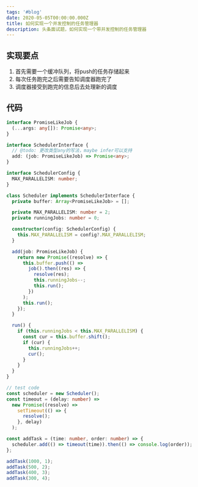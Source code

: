 ```yaml
---
tags: '#blog'
date: 2020-05-05T00:00:00.000Z
title: 如何实现一个并发控制的任务管理器
description: 头条面试题，如何实现一个带并发控制的任务管理器
---
```



## 实现要点

1. 首先需要一个缓冲队列，将push的任务存储起来
2. 每次任务跑完之后需要告知调度器跑完了
3. 调度器接受到跑完的信息后去处理新的调度


## 代码
```ts
interface PromiseLikeJob {
  (...args: any[]): Promise<any>;
}

interface SchedulerInterface {
  // @todo: 更改类型any的写法，maybe infer可以支持
  add: (job: PromiseLikeJob) => Promise<any>;
}

interface SchedulerConfig {
  MAX_PARALLELISM: number;
}

class Scheduler implements SchedulerInterface {
  private buffer: Array<PromiseLikeJob> = [];

  private MAX_PARALLELISM: number = 2;
  private runningJobs: number = 0;

  constructor(config: SchedulerConfig) {
    this.MAX_PARALLELISM = config?.MAX_PARALLELISM;
  }

  add(job: PromiseLikeJob) {
    return new Promise((resolve) => {
      this.buffer.push(() =>
        job().then((res) => {
          resolve(res);
          this.runningJobs--;
          this.run();
        })
      );
      this.run();
    });
  }

  run() {
    if (this.runningJobs < this.MAX_PARALLELISM) {
      const cur = this.buffer.shift();
      if (cur) {
        this.runningJobs++;
        cur();
      }
    }
  }
}

// test code
const scheduler = new Scheduler();
const timeout = (delay: number) =>
  new Promise((resolve) =>
    setTimeout(() => {
      resolve();
    }, delay)
  );

const addTask = (time: number, order: number) => {
  scheduler.add(() => timeout(time)).then(() => console.log(order));
};

addTask(1000, 1);
addTask(500, 2);
addTask(400, 3);
addTask(300, 4);

```
